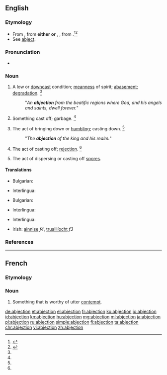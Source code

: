 ==English==

===Etymology===
* From {{etyl|enm|en}} {{term|abjeccioun|lang=enm}}, from '''either''' {{etyl|frm|en}} {{term|abjection|lang=frm}} '''or''' {{etyl|LL.|en}} {{term|abjection-|lang=la}}, {{term|lang=la|abiectio|abiectiō}}, from {{term|abjectus||cast down|lang=la}}.<ref name=WI3>{{reference-book | last =| first = | authorlink =  | coauthors =  | editor =Gove, Philip Babcock    | others =  | title = Webster's Third International Dictionary of the English Language Unabridged | origdate =  | origyear = 1909 | origmonth =  | url =  | format =  | accessdate =  | accessyear =  | accessmonth =  | edition =  | date =  | year =1976  | month =  | publisher =G. & C. Merriam Co.  | location = Springfield, MA | language =  | id =  | doi = | isbn =0-87779-101-5 | lccn = | ol = | pages =4| chapter =  | chapterurl =  | quote =}}</ref><ref name=SOED>{{reference-book | last =| first = | authorlink =  | coauthors =  | editor =Brown, Lesley  | others =  | title = The Shorter Oxford English Dictionary | origdate =  | origyear = 1933| origmonth =  | url =  | format =  | accessdate =  | accessyear =  | accessmonth =  | edition = 5th | date =  | year =2003| month =  | publisher =Oxford University Press  | location =Oxford, UK | language =  | id =  | doi = | isbn =978-0-19-860575-7 | lccn = | ol = | pages =5| chapter =  | chapterurl =  | quote =}}</ref>
* See [[abject]].

===Pronunciation===
* {{IPA|/æbˈd͡ʒɛk.ʃn̩/}}

===Noun===
{{en-noun}}

# A low or [[downcast]] condition; [[meanness]] of spirit; [[abasement]]; [[degradation]]. {{defdate|First attested from around (1350 to 1470).}}<ref name=SOED/>
#: "''An '''abjection''' from the beatific regions where God, and his angels and saints, dwell forever.''"
# {{context|obsolete|chiefly|figuratively}} Something cast off; garbage. {{defdate|Attested from around (1350 to 1470) until the mid 16<sup>th</sup> century.}}<ref name=SOED/>
# {{context|obsolete}} The act of bringing down or [[humbling]]; casting down. {{defdate|Attested from the early 16<sup>th</sup> century until the mid 17<sup>th</sup> century.}}<ref name=SOED/>
#: "''The '''abjection''' of the king and his realm.''"
# {{context|obsolete}} The act of casting off; [[rejection]]. {{defdate|Attested from the early 17<sup>th</sup> century until the mid 17<sup>th</sup> century.}}<ref name=SOED/>
# {{context|biology|mycology}} The act of dispersing or casting off [[spore]]s.

====Translations====
{{trans-top|the act of bringing down or humbling}}
* Bulgarian: {{t-|bg|отхвърляне, низвергване}}
{{trans-mid}}
* Interlingua: {{t-|ia|abjection}}
{{trans-bottom}}

{{trans-top|the state of being rejected or cast out}}
* Bulgarian: {{t-|bg|жалкост, отхвърленост}}
{{trans-mid}}
* Interlingua: {{t-|ia|abjection}}
{{trans-bottom}}

{{trans-top|a low or downcast condition}}
* Interlingua: {{t-|ia|abjection}}
{{trans-mid}}
* Irish: [[ainnise]] ''f4'', [[truaillíocht]] ''f3''
{{trans-bottom}}

===References===
<references/>

----

==French==

===Etymology===
{{suffix|abject|tion|lang=fr}}

===Noun===
{{fr-noun|f}}

# {{context|literary|lang=fr}} Something that is worthy of utter [[contempt]].

[[de:abjection]]
[[et:abjection]]
[[el:abjection]]
[[fr:abjection]]
[[ko:abjection]]
[[io:abjection]]
[[id:abjection]]
[[kn:abjection]]
[[hu:abjection]]
[[mg:abjection]]
[[ml:abjection]]
[[ja:abjection]]
[[pl:abjection]]
[[ru:abjection]]
[[simple:abjection]]
[[fi:abjection]]
[[ta:abjection]]
[[chr:abjection]]
[[vi:abjection]]
[[zh:abjection]]